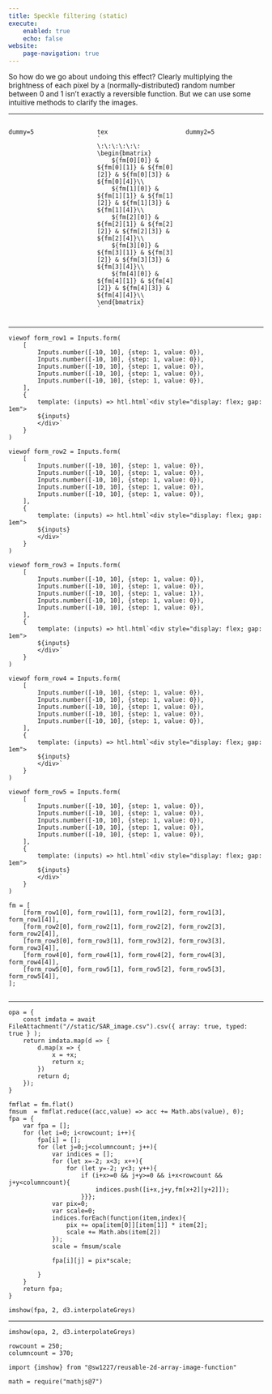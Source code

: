 ```yaml
---
title: Speckle filtering (static)
execute:
    enabled: true
    echo: false
website:
    page-navigation: true
---
```


So how do we go about undoing this effect? Clearly multiplying the brightness of each pixel by a (normally-distributed) random number between 0 and 1 isn't exactly a reversible function. But we can use some intuitive methods to clarify the images.

---

:::: {.columns}
::: {.column width="33%"}
```ojs
dummy=5
```
:::
::: {.column width="33%"}
```ojs
tex
`
\:\:\:\:\:\:
\begin{bmatrix}
    ${fm[0][0]} & ${fm[0][1]} & ${fm[0][2]} & ${fm[0][3]} & ${fm[0][4]}\\ 
    ${fm[1][0]} & ${fm[1][1]} & ${fm[1][2]} & ${fm[1][3]} & ${fm[1][4]}\\ 
    ${fm[2][0]} & ${fm[2][1]} & ${fm[2][2]} & ${fm[2][3]} & ${fm[2][4]}\\ 
    ${fm[3][0]} & ${fm[3][1]} & ${fm[3][2]} & ${fm[3][3]} & ${fm[3][4]}\\ 
    ${fm[4][0]} & ${fm[4][1]} & ${fm[4][2]} & ${fm[4][3]} & ${fm[4][4]}\\ 
\end{bmatrix}
`
```
:::
::: {.column width="33%"}
```ojs
dummy2=5
```
:::
::::

---

```ojs
viewof form_row1 = Inputs.form(
    [
        Inputs.number([-10, 10], {step: 1, value: 0}),
        Inputs.number([-10, 10], {step: 1, value: 0}),
        Inputs.number([-10, 10], {step: 1, value: 0}),
        Inputs.number([-10, 10], {step: 1, value: 0}),
        Inputs.number([-10, 10], {step: 1, value: 0}),
    ],
    {
        template: (inputs) => htl.html`<div style="display: flex; gap: 1em">
        ${inputs}
        </div>`
    }
)

viewof form_row2 = Inputs.form(
    [
        Inputs.number([-10, 10], {step: 1, value: 0}),
        Inputs.number([-10, 10], {step: 1, value: 0}),
        Inputs.number([-10, 10], {step: 1, value: 0}),
        Inputs.number([-10, 10], {step: 1, value: 0}),
        Inputs.number([-10, 10], {step: 1, value: 0}),
    ],
    {
        template: (inputs) => htl.html`<div style="display: flex; gap: 1em">
        ${inputs}
        </div>`
    }
)

viewof form_row3 = Inputs.form(
    [
        Inputs.number([-10, 10], {step: 1, value: 0}),
        Inputs.number([-10, 10], {step: 1, value: 0}),
        Inputs.number([-10, 10], {step: 1, value: 1}),
        Inputs.number([-10, 10], {step: 1, value: 0}),
        Inputs.number([-10, 10], {step: 1, value: 0}),
    ],
    {
        template: (inputs) => htl.html`<div style="display: flex; gap: 1em">
        ${inputs}
        </div>`
    }
)

viewof form_row4 = Inputs.form(
    [
        Inputs.number([-10, 10], {step: 1, value: 0}),
        Inputs.number([-10, 10], {step: 1, value: 0}),
        Inputs.number([-10, 10], {step: 1, value: 0}),
        Inputs.number([-10, 10], {step: 1, value: 0}),
        Inputs.number([-10, 10], {step: 1, value: 0}),
    ],
    {
        template: (inputs) => htl.html`<div style="display: flex; gap: 1em">
        ${inputs}
        </div>`
    }
)

viewof form_row5 = Inputs.form(
    [
        Inputs.number([-10, 10], {step: 1, value: 0}),
        Inputs.number([-10, 10], {step: 1, value: 0}),
        Inputs.number([-10, 10], {step: 1, value: 0}),
        Inputs.number([-10, 10], {step: 1, value: 0}),
        Inputs.number([-10, 10], {step: 1, value: 0}),
    ],
    {
        template: (inputs) => htl.html`<div style="display: flex; gap: 1em">
        ${inputs}
        </div>`
    }
)

fm = [
    [form_row1[0], form_row1[1], form_row1[2], form_row1[3], form_row1[4]],
    [form_row2[0], form_row2[1], form_row2[2], form_row2[3], form_row2[4]],
    [form_row3[0], form_row3[1], form_row3[2], form_row3[3], form_row3[4]],
    [form_row4[0], form_row4[1], form_row4[2], form_row4[3], form_row4[4]],
    [form_row5[0], form_row5[1], form_row5[2], form_row5[3], form_row5[4]],
];


```

---

```ojs
opa = {
    const imdata = await FileAttachment("//static/SAR_image.csv").csv({ array: true, typed: true } );
    return imdata.map(d => {
        d.map(x => {
            x = +x;
            return x;
        })
        return d; 
    });
}
```

```ojs
fmflat = fm.flat()
fmsum  = fmflat.reduce((acc,value) => acc += Math.abs(value), 0);
fpa = {
    var fpa = [];
    for (let i=0; i<rowcount; i++){
        fpa[i] = [];
        for (let j=0;j<columncount; j++){
            var indices = [];
            for (let x=-2; x<3; x++){
                for (let y=-2; y<3; y++){
                    if (i+x>=0 && j+y>=0 && i+x<rowcount && j+y<columncount){
                        indices.push([i+x,j+y,fm[x+2][y+2]]);
                    }}};
            var pix=0;
            var scale=0;
            indices.forEach(function(item,index){
                pix += opa[item[0]][item[1]] * item[2];
                scale += Math.abs(item[2])
            });
            scale = fmsum/scale

            fpa[i][j] = pix*scale;

        }
    }
    return fpa;
}
```

```ojs
imshow(fpa, 2, d3.interpolateGreys)
```

---

```ojs
imshow(opa, 2, d3.interpolateGreys)
```


```ojs
rowcount = 250;
columncount = 370;
```


```ojs
import {imshow} from "@sw1227/reusable-2d-array-image-function"
```

```ojs
math = require("mathjs@7")
```

